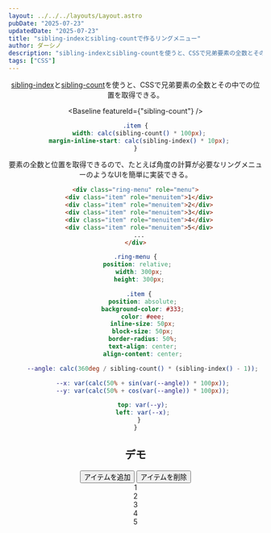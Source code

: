 ```yaml
---
layout: ../../../layouts/Layout.astro
pubDate: "2025-07-23"
updatedDate: "2025-07-23"
title: "sibling-indexとsibling-countで作るリングメニュー"
author: ダーシノ
description: "sibling-indexとsibling-countを使うと、CSSで兄弟要素の全数とその中での位置を取得できる。要素の全数と位置を取得できるので、たとえば角度の計算が必要なリングメニューのようなUIを簡単に実装できる。"
tags: ["CSS"]
---
```



<Header {...frontmatter} />

[sibling-index](https://developer.mozilla.org/en-US/docs/Web/CSS/sibling-index)と[sibling-count](https://developer.mozilla.org/en-US/docs/Web/CSS/sibling-count)を使うと、CSSで兄弟要素の全数とその中での位置を取得できる。

<Baseline featureId={"sibling-count"} />

```css
.item {
  width: calc(sibling-count() * 100px);
  margin-inline-start: calc(sibling-index() * 10px);
}
```

要素の全数と位置を取得できるので、たとえば角度の計算が必要なリングメニューのようなUIを簡単に実装できる。


```html
<div class="ring-menu" role="menu">
  <div class="item" role="menuitem">1</div>
  <div class="item" role="menuitem">2</div>
  <div class="item" role="menuitem">3</div>
  <div class="item" role="menuitem">4</div>
  <div class="item" role="menuitem">5</div>
  ...
</div>
```

```css
.ring-menu {
  position: relative; 
  width: 300px;
  height: 300px;

  .item {
    position: absolute;
    background-color: #333;
    color: #eee;
    inline-size: 50px;
    block-size: 50px;
    border-radius: 50%;
    text-align: center;
    align-content: center;

    --angle: calc(360deg / sibling-count() * (sibling-index() - 1));

    --x: var(calc(50% + sin(var(--angle)) * 100px));
    --y: var(calc(50% + cos(var(--angle)) * 100px));

    top: var(--y);
    left: var(--x);
  }
}
```

## デモ

<section id="demo">
  <button type="button" class="add-item">アイテムを追加</button>
  <button type="button" class="remove-item">アイテムを削除</button>

  <div class="ring-menu" role="menu">
    <div class="item" role="menuitem">1</div>
    <div class="item" role="menuitem">2</div>
    <div class="item" role="menuitem">3</div>
    <div class="item" role="menuitem">4</div>
    <div class="item" role="menuitem">5</div>
  </div>
</section>

<style>{`
#demo {
  .ring-menu {
    position: relative; 
    width: 300px;
    height: 300px;

    .item {
      position: absolute;
      background-color: #333;
      color: #eee;
      inline-size: 50px;
      block-size: 50px;
      border-radius: 50%;
      text-align: center;
      align-content: center;

      --angle: calc(360deg / sibling-count() * sibling-index());

      --x: calc(50% + cos(var(--angle)) * 100px - 25px);
      --y: calc(50% + sin(var(--angle)) * 100px - 25px);

      top: var(--y);
      left: var(--x);
    }
  }
}
`}</style>

<script>{`
const demo = document.querySelector('#demo')
const ringMenu = demo.querySelector('.ring-menu')
const addItemButton = demo.querySelector('.add-item')
const removeItemButton = demo.querySelector('.remove-item')

let itemCount = 5

addItemButton.addEventListener('click', () => {
  const item = document.createElement('div')
  item.classList.add('item')
  item.setAttribute('role', 'menuitem')
  item.textContent = itemCount++
  ringMenu.appendChild(item)
})

removeItemButton.addEventListener('click', () => {
  ringMenu.removeChild(ringMenu.lastElementChild)
  itemCount--
})
`}</script>
